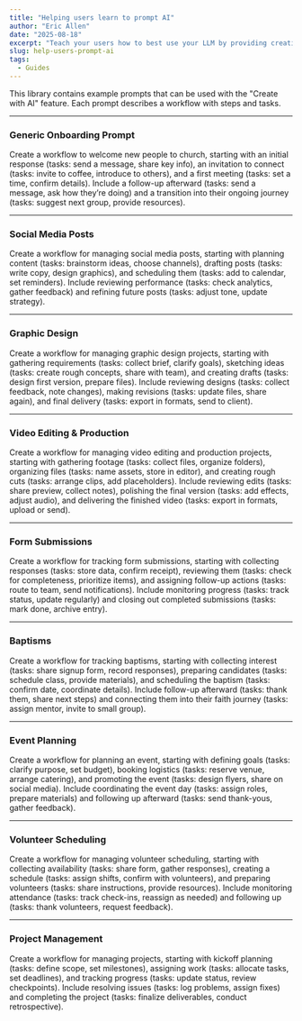 ```yaml
---
title: "Helping users learn to prompt AI"
author: "Eric Allen"
date: "2025-08-18"
excerpt: "Teach your users how to best use your LLM by providing creative example prompts."
slug: help-users-prompt-ai
tags:
  - Guides
---
```


This library contains example prompts that can be used with the "Create with AI" feature. Each prompt describes a workflow with steps and tasks.

---

### Generic Onboarding Prompt
Create a workflow to welcome new people to church, starting with an initial response (tasks: send a message, share key info), an invitation to connect (tasks: invite to coffee, introduce to others), and a first meeting (tasks: set a time, confirm details). Include a follow-up afterward (tasks: send a message, ask how they’re doing) and a transition into their ongoing journey (tasks: suggest next group, provide resources).

---

### Social Media Posts
Create a workflow for managing social media posts, starting with planning content (tasks: brainstorm ideas, choose channels), drafting posts (tasks: write copy, design graphics), and scheduling them (tasks: add to calendar, set reminders). Include reviewing performance (tasks: check analytics, gather feedback) and refining future posts (tasks: adjust tone, update strategy).

---

### Graphic Design
Create a workflow for managing graphic design projects, starting with gathering requirements (tasks: collect brief, clarify goals), sketching ideas (tasks: create rough concepts, share with team), and creating drafts (tasks: design first version, prepare files). Include reviewing designs (tasks: collect feedback, note changes), making revisions (tasks: update files, share again), and final delivery (tasks: export in formats, send to client).

---

### Video Editing & Production
Create a workflow for managing video editing and production projects, starting with gathering footage (tasks: collect files, organize folders), organizing files (tasks: name assets, store in editor), and creating rough cuts (tasks: arrange clips, add placeholders). Include reviewing edits (tasks: share preview, collect notes), polishing the final version (tasks: add effects, adjust audio), and delivering the finished video (tasks: export in formats, upload or send).

---

### Form Submissions
Create a workflow for tracking form submissions, starting with collecting responses (tasks: store data, confirm receipt), reviewing them (tasks: check for completeness, prioritize items), and assigning follow-up actions (tasks: route to team, send notifications). Include monitoring progress (tasks: track status, update regularly) and closing out completed submissions (tasks: mark done, archive entry).

---

### Baptisms
Create a workflow for tracking baptisms, starting with collecting interest (tasks: share signup form, record responses), preparing candidates (tasks: schedule class, provide materials), and scheduling the baptism (tasks: confirm date, coordinate details). Include follow-up afterward (tasks: thank them, share next steps) and connecting them into their faith journey (tasks: assign mentor, invite to small group).


---

### Event Planning
Create a workflow for planning an event, starting with defining goals (tasks: clarify purpose, set budget), booking logistics (tasks: reserve venue, arrange catering), and promoting the event (tasks: design flyers, share on social media). Include coordinating the event day (tasks: assign roles, prepare materials) and following up afterward (tasks: send thank-yous, gather feedback).

---

### Volunteer Scheduling
Create a workflow for managing volunteer scheduling, starting with collecting availability (tasks: share form, gather responses), creating a schedule (tasks: assign shifts, confirm with volunteers), and preparing volunteers (tasks: share instructions, provide resources). Include monitoring attendance (tasks: track check-ins, reassign as needed) and following up (tasks: thank volunteers, request feedback).

---

### Project Management
Create a workflow for managing projects, starting with kickoff planning (tasks: define scope, set milestones), assigning work (tasks: allocate tasks, set deadlines), and tracking progress (tasks: update status, review checkpoints). Include resolving issues (tasks: log problems, assign fixes) and completing the project (tasks: finalize deliverables, conduct retrospective).

